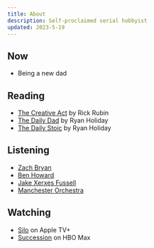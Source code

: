 ```yaml
---
title: About
description: Self-proclaimed serial hobbyist
updated: 2023-5-19
---
```

## Now
- Being a new dad

## Reading

- [The Creative Act](https://www.amazon.com/Creative-Act-Way-Being/dp/0593652886) by Rick Rubin
- [The Daily Dad](https://www.amazon.com/Daily-Dad-Meditations-Parenting-Raising/dp/0593539052/) by Ryan Holiday
- [The Daily Stoic](https://www.amazon.com/Daily-Stoic-Meditations-Wisdom-Perseverance/dp/0735211736/) by Ryan Holiday

## Listening

- [Zach Bryan](https://www.youtube.com/channel/UCwK3C8Vgphad4PweezfUBAQ)
- [Ben Howard](https://www.youtube.com/channel/UC7P46taO0CdI8Gy44P1X2yA)
- [Jake Xerxes Fussell](https://www.youtube.com/channel/UCb7Cc1suIkrnKTbI407id2A)
- [Manchester Orchestra](https://www.youtube.com/channel/UCxi28TQABtfZ0pfvMVozD7Q)

## Watching

- [Silo](https://tv.apple.com/us/show/silo/umc.cmc.3yksgc857px0k0rqe5zd4jice) on Apple TV+
- [Succession](https://www.hbomax.com/series/urn:hbo:series:GWukCJAq-nIuHwwEAAAB4) on HBO Max